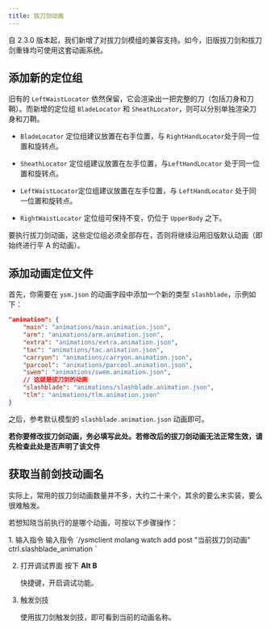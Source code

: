 ```yaml
---
title: 拔刀剑动画
---
```



<Aside>

自 2.3.0
版本起，我们新增了对拔刀剑模组的兼容支持。如今，旧版拔刀剑和拔刀剑重锋均可使用这套动画系统。

</Aside>

## 添加新的定位组

旧有的 `LeftWaistLocator` 依然保留，它会渲染出一把完整的刀（包括刀身和刀鞘）。而新增的定位组 `BladeLocator` 和 `SheathLocator`，则可以分别单独渲染刀身和刀鞘。

<Aside>

- `BladeLocator` 定位组建议放置在右手位置，与 `RightHandLocator`处于同一位置和旋转点。

- `SheathLocator` 定位组建议放置在左手位置，与`LeftHandLocator` 处于同一位置和旋转点。

- `LeftWaistLocator`定位组建议放置在左手位置，与 `LeftHandLocator` 处于同一位置和旋转点。

- `RightWaistLocator` 定位组可保持不变，仍位于 `UpperBody` 之下。

</Aside>

要执行拔刀剑动画，这些定位组必须全部存在，否则将继续沿用旧版默认动画（即始终进行平 A 的动画）。

## 添加动画定位文件

首先，你需要在 `ysm.json` 的动画字段中添加一个新的类型 `slashblade`，示例如下：

```json {10}
"animation": {
    "main": "animations/main.animation.json",
    "arm": "animations/arm.animation.json",
    "extra": "animations/extra.animation.json",
    "tac": "animations/tac.animation.json",
    "carryon": "animations/carryon.animation.json",
    "parcool": "animations/parcool.animation.json",
    "swem": "animations/swem.animation.json",
    // 这就是拔刀剑的动画
    "slashblade": "animations/slashblade.animation.json",
    "tlm": "animations/tlm.animation.json"
}
```

之后，参考默认模型的 `slashblade.animation.json` 动画即可。

<Aside>

**若你要修改拔刀剑动画，务必填写此处。若修改后的拔刀剑动画无法正常生效，请先检查此处是否声明了该文件**

</Aside>

## 获取当前剑技动画名

实际上，常用的拔刀剑动画数量并不多，大约二十来个，其余的要么未实装，要么很难触发。

若想知晓当前执行的是哪个动画，可按以下步骤操作：

<Steps>
1. 输入指令 输入指令 `/ysmclient molang watch add post "当前拔刀剑动画" ctrl.slashblade_animation `

2. 打开调试界面 按下 **Alt B**

   快捷键，开启调试功能。

3. 触发剑技

   使用拔刀剑触发剑技，即可看到当前的动画名称。

</Steps>
